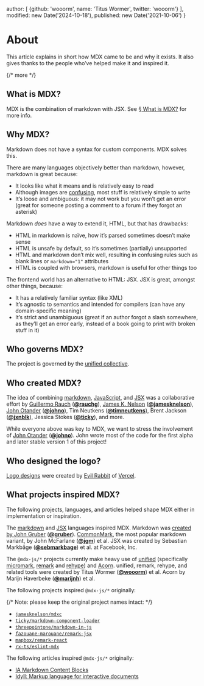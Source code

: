 
  author: [
    {github: 'wooorm', name: 'Titus Wormer', twitter: 'wooorm'}
  ],
  modified: new Date('2024-10-18'),
  published: new Date('2021-10-06')
}

# About

This article explains in short how MDX came to be and why it exists.
It also gives thanks to the people who’ve helped make it and inspired it.

{/* more */}

## What is MDX?

MDX is the combination of markdown with JSX.
See [§ What is MDX?][what] for more info.

## Why MDX?

Markdown does not have a syntax for custom components.
MDX solves this.

There are many languages objectively better than markdown, however, markdown is
great because:

* It looks like what it means and is relatively easy to read
* Although images are [confusing][], most stuff is relatively simple to write
* It’s loose and ambiguous: it may not work but you won’t get an error (great
  for someone posting a comment to a forum if they forgot an asterisk)

Markdown *does* have a way to extend it, HTML, but that has drawbacks:

* HTML in markdown is naïve, how it’s parsed sometimes doesn’t make sense
* HTML is unsafe by default, so it’s sometimes (partially) unsupported
* HTML and markdown don’t mix well, resulting in confusing rules such as
  blank lines or `markdown="1"` attributes
* HTML is coupled with browsers, markdown is useful for other things too

The frontend world has an alternative to HTML: JSX.
JSX is great, amongst other things, because:

* It has a relatively familiar syntax (like XML)
* It’s agnostic to semantics and intended for compilers (can have any
  domain-specific meaning)
* It’s strict and unambiguous (great if an author forgot a slash somewhere, as
  they’ll get an error early, instead of a book going to print with broken
  stuff in it)

## Who governs MDX?

The project is governed by the
[unified collective][governance].

## Who created MDX?

The idea of combining [markdown][commonmark], [JavaScript][], and [JSX][] was a
collaborative effort by
[Guillermo Rauch][mdx-rauchg] (**[@rauchg][rauchg]**),
[James K. Nelson][mdx-jamesknelson] (**[@jamesknelson][jamesknelson]**),
[John Otander][mdx-johno] (**[@johno][johno]**),
Tim Neutkens (**[@timneutkens][timneutkens]**),
Brent Jackson (**[@jxnblk][jxnblk]**),
Jessica Stokes (**[@ticky][ticky]**), and more.

While everyone above was key to MDX, we want to stress the involvement of
[John Otander][mdx-johno] (**[@johno][johno]**).
John wrote most of the code for the first alpha and later stable version 1 of
this project!

## Who designed the logo?

[Logo designs][design] were created by [Evil Rabbit][] of [Vercel][].

## What projects inspired MDX?

The following projects, languages, and articles helped shape MDX either in
implementation or inspiration.

The [markdown][] and [JSX][] languages inspired MDX.
Markdown was [created by John Gruber][markdown] (**[@gruber][gruber]**).
[CommonMark][], the most popular markdown variant, by John McFarlane
(**[@jgm][jgm]**) et al.
JSX was created by Sebastian Markbåge (**[@sebmarkbage][sebmarkbage]**) et
al. at Facebook, Inc.

The `@mdx-js/*` projects currently make heavy use of [unified][] (specifically
[micromark][], [remark][] and [rehype][]) and [Acorn][].
unified, remark, rehype, and related tools were created by Titus Wormer
(**[@wooorm][wooorm]**) et al.
Acorn by Marijn Haverbeke (**[@marijnh][marijnh]**) et al.

The following projects inspired `@mdx-js/*` originally:

{/* Note: please keep the original project names intact: */}

* [`jamesknelson/mdxc`](https://github.com/frontarm/mdx-util)
* [`ticky/markdown-component-loader`](https://github.com/ticky/markdown-component-loader)
* [`threepointone/markdown-in-js`](https://github.com/threepointone/markdown-in-js)
* [`fazouane-marouane/remark-jsx`](https://github.com/remarkjs/remark-jsx)
* [`mapbox/remark-react`](https://github.com/remarkjs/remark-react)
* [`rx-ts/eslint-mdx`](https://github.com/mdx-js/eslint-mdx)

The following articles inspired `@mdx-js/*` originally:

* [IA Markdown Content Blocks](https://github.com/iainc/Markdown-Content-Blocks)
* [Idyll: Markup language for interactive documents](https://idyll-lang.org)

[what]: /docs/what-is-mdx/

[jsx]: https://facebook.github.io/jsx/

[governance]: https://github.com/unifiedjs/collective

[commonmark]: https://spec.commonmark.org/current/

[confusing]: https://twitter.com/gruber/status/1246489863932821512

[design]: https://github.com/mdx-js/design

[evil rabbit]: https://twitter.com/evilrabbit_

[vercel]: https://vercel.com

[javascript]: https://tc39.es/ecma262/

[mdx-rauchg]: https://spectrum.chat/frontend/general/mdx-proposal~1021be59-2738-4511-aceb-c66921050b9a

[mdx-jamesknelson]: https://github.com/frontarm/mdx-util/tree/0f5f6d62bac4b83edc4bc3890dde3011079fa318

[mdx-johno]: https://github.com/mdx-js/mdx/tree/a96ede2c104084ae21efa8bd95319011e558ec9d

[markdown]: https://daringfireball.net/2004/03/introducing_markdown

[rauchg]: https://github.com/rauchg

[jamesknelson]: https://github.com/jamesknelson

[johno]: https://github.com/johno

[timneutkens]: https://github.com/timneutkens

[jxnblk]: https://github.com/jxnblk

[ticky]: https://github.com/ticky

[gruber]: https://github.com/gruber

[jgm]: https://github.com/jgm

[sebmarkbage]: https://github.com/sebmarkbage

[unified]: https://unifiedjs.com

[micromark]: https://github.com/micromark/micromark

[remark]: https://github.com/remarkjs/remark

[rehype]: https://github.com/rehypejs/rehype

[acorn]: https://github.com/acornjs/acorn

[wooorm]: https://github.com/wooorm

[marijnh]: https://github.com/marijnh
